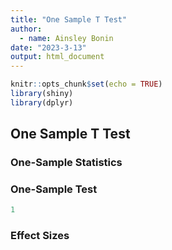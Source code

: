 ```yaml
---
title: "One Sample T Test"
author:
  - name: Ainsley Bonin 
date: "2023-3-13"
output: html_document
---
```


```r
knitr::opts_chunk$set(echo = TRUE)
library(shiny)
library(dplyr)
```

## One Sample T Test

### One-Sample Statistics

### One-Sample Test

```r
1
```

### Effect Sizes

